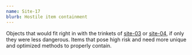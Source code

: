 ```yaml
---
name: Site-17
blurb: Hostile item containment
---
```


Objects that would fit right in with the trinkets of [site-03](site/03) or [site-04](site/04), if only they were less dangerous.
Items that pose high risk and need more unique and optimized methods to properly contain.
